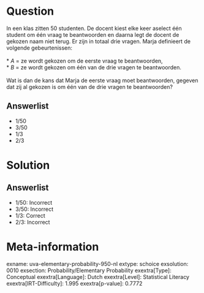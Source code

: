 Question
========

In een klas zitten 50 studenten. De docent kiest elke keer aselect één
student om één vraag te beantwoorden en daarna legt de docent de gekozen
naam niet terug. Er zijn in totaal drie vragen. Marja definieert de
volgende gebeurtenissen:\
\
* *A* = ze wordt gekozen om de eerste vraag te beantwoorden,\
* *B* = ze wordt gekozen om één van de drie vragen te beantwoorden.\
\
Wat is dan de kans dat Marja de eerste vraag moet beantwoorden, gegeven
dat zij al gekozen is om één van de drie vragen te beantwoorden?

Answerlist
----------

* 1/50
* 3/50
* 1/3
* 2/3

Solution
========

Answerlist
----------

* 1/50: Incorrect
* 3/50: Incorrect
* 1/3: Correct
* 2/3: Incorrect

Meta-information
================
exname: uva-elementary-probability-950-nl
extype: schoice
exsolution: 0010
exsection: Probability/Elementary Probability
exextra[Type]: Conceptual
exextra[Language]: Dutch
exextra[Level]: Statistical Literacy
exextra[IRT-Difficulty]: 1.995
exextra[p-value]: 0.7772
